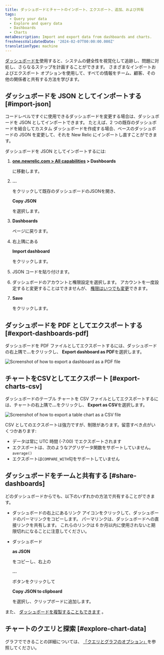 ```yaml
---
title: ダッシュボードとチャートのインポート、エクスポート、追加、および共有
tags:
  - Query your data
  - Explore and query data
  - Dashboards
  - Charts
metaDescription: Import and export data from dashboards and charts.
freshnessValidatedDate: '2024-02-07T00:00:00.000Z'
translationType: machine
---
```




[ダッシュボードを](/docs/query-your-data/explore-query-data/dashboards/introduction-dashboards/)使用すると、システムの健全性を視覚化して追跡し、問題に対処し、さらなるステップを計画することができます。 さまざまなインポートおよびエクスポート オプションを使用して、すべての情報をチーム、顧客、その他の関係者と共有する方法を学びます。

## ダッシュボードを JSON としてインポートする [#import-json]

コードレベルですぐに使用できるダッシュボードを変更する場合は、ダッシュボードを JSON としてインポートできます。 たとえば、2 つの既存のダッシュボードを結合してカスタム ダッシュボードを作成する場合、ベースのダッシュボードの JSON を変更して、それを New Relic にインポートし直すことができます。

ダッシュボードを JSON としてインポートするには:

1. <DoNotTranslate>**[one.newrelic.com > All capabilities](https://one.newrelic.com/all-capabilities) > Dashboards**</DoNotTranslate>

   に移動します。

2. <DoNotTranslate>**...**</DoNotTranslate>

   をクリックして既存のダッシュボードのJSONを開き、

   <DoNotTranslate>**Copy JSON**</DoNotTranslate>

   を選択します。

3. <DoNotTranslate>**Dashboards**</DoNotTranslate>

   ページに戻ります。

4. 右上隅にある

   <DoNotTranslate>**Import dashboard**</DoNotTranslate>

   をクリックします。

5. JSON コードを貼り付けます。

6. ダッシュボードのアカウントと権限設定を選択します。 アカウントを一度設定すると変更することはできませんが、 [権限はいつでも変更](/docs/query-your-data/explore-query-data/dashboards/manage-your-dashboard/#dash-settings)できます。

7. <DoNotTranslate>**Save**</DoNotTranslate>

   をクリックします。

## ダッシュボードを PDF としてエクスポートする [#export-dashboards-pdf]

ダッシュボードを PDF ファイルとしてエクスポートするには、ダッシュボードの右上隅で<DoNotTranslate>**...**</DoNotTranslate>をクリックし、 <DoNotTranslate>**Export dashboard as PDF**</DoNotTranslate>を選択します。

<img
  title="Export dashboard as PDF"
  alt="Screenshot of how to export a dashboard as a PDF file"
  src={dashboardsExportPdf}
/>

## チャートをCSVとしてエクスポート [#export-charts-csv]

ダッシュボードのテーブル チャートを CSV ファイルとしてエクスポートするには、チャートの右上隅で<DoNotTranslate>**...**</DoNotTranslate>をクリックし、 <DoNotTranslate>**Export as CSV**</DoNotTranslate>を選択します。

<img
  title="Export chart as CSV"
  alt="Screenshot of how to export a table chart as a CSV file"
  src={dashboardsExportCsv}
/>

CSV としてのエクスポートは強力ですが、制限があります。留意すべき点がいくつかあります:

* データは常に UTC 時間 (-7:00) でエクスポートされます
* エクスポートは、次のようなアグリゲータ関数をサポートしていません。 `average()`
* エクスポートは`COMPARE_WITH`句をサポートしていません

## ダッシュボードをチームと共有する [#share-dashboards]

どのダッシュボードからでも、以下のいずれかの方法で共有することができます。

* ダッシュボードの右上にあるリンク アイコンをクリックして、ダッシュボードのパーマリンクをコピーします。 パーマリンクは、ダッシュボードへの直接リンクを共有します。 これらのリンクは 6 か月以内に使用されないと期限切れになることに注意してください。

* ダッシュボード

  <DoNotTranslate>**as JSON**</DoNotTranslate>

  をコピーし、右上の

  <DoNotTranslate>**...**</DoNotTranslate>

  ボタンをクリックして

  <DoNotTranslate>**Copy JSON to clipboard**</DoNotTranslate>

  を選択し、クリップボードに追加します。

また、 [ダッシュボードを複製することもできます](/docs/query-your-data/explore-query-data/dashboards/introduction-dashboards/#dashboards-clone) 。

## チャートのクエリと探索 [#explore-chart-data]

グラフでできることの詳細については、 [「クエリとグラフのオプション」](/docs/new-relic-solutions/new-relic-one/ui-data/basic-ui-features/#data-analysis)を参照してください。